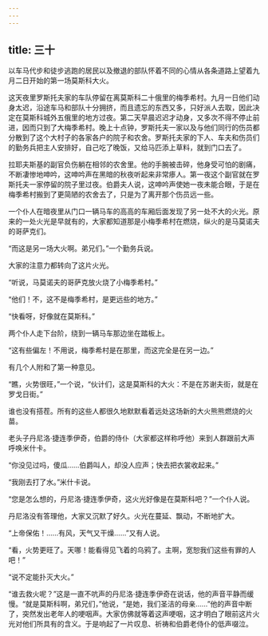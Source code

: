 ```yaml
---
---
---
```

title: 三十
---



以车马代步和徒步逃跑的居民以及撤退的部队怀着不同的心情从各条道路上望着九月二日开始的第一场莫斯科大火。

这天夜里罗斯托夫家的车队停留在离莫斯科二十俄里的梅季希村。九月一日他们动身太迟，沿途车马和部队十分拥挤，而且遗忘的东西又多，只好派人去取，因此决定在莫斯科城外五俄里的地方过夜。第二天早晨迟迟才动身，又多次不得不停止前进，因而只到了大梅季希村。晚上十点钟，罗斯托夫一家以及与他们同行的伤员都分散到了这个大村子的各家各户的院子和农舍。罗斯托夫家的下人、车夫和伤员们的勤务兵把主人安排好，自己吃了晚饭，又给马匹添上草料，就到门口去了。

拉耶夫斯基的副官负伤躺在相邻的农舍里。他的手腕被击碎，他身受可怕的剧痛，不断凄惨地呻吟，这呻吟声在黑暗的秋夜听起来非常瘆人。第一夜这个副官就在罗斯托夫一家停留的院子里过夜。伯爵夫人说，这呻吟声使她一夜未能合眼，于是在梅季希村搬到了更简陋的农舍去了，只是为了离开那个伤员远一些。

一个仆人在暗夜里从门口一辆马车的高高的车厢后面发现了另一处不大的火光。原来的一处火光是早就有的，大家都知道那是小梅季希村在燃烧，纵火的是马莫诺夫的哥萨克们。

“而这是另一场大火啊。弟兄们。”一个勤务兵说。

大家的注意力都转向了这片火光。

“听说，马莫诺夫的哥萨克放火烧了小梅季希村。”

“他们！不，这不是梅季希村，是更远些的地方。”

“快看呀，好像就在莫斯科。”

两个仆人走下台阶，绕到一辆马车那边坐在踏板上。

“这有些偏左！不用说，梅季希村是在那里，而这完全是在另一边。”

有几个人附和了第一种意见。

“瞧，火势很旺，”一个说，“伙计们，这是莫斯科的大火：不是在苏谢夫街，就是在罗戈日街。”

谁也没有搭茬。所有的这些人都很久地默默看着远处这场新的大火熊熊燃烧的火苗。

老头子丹尼洛·捷连季伊奇，伯爵的侍仆（大家都这样称呼他）来到人群跟前大声呼唤米什卡。

“你没见过吗，傻瓜……伯爵叫人，却没人应声；快去把衣裳收起来。”

“我刚去打了水。”米什卡说。

“您是怎么想的，丹尼洛·捷连季伊奇，这火光好像是在莫斯科吧？”一个仆人说。

丹尼洛没有答理他，大家又沉默了好久。火光在蔓延、飘动，不断地扩大。

“上帝保佑！……有风，天气又干燥……”又有人说。

“看，火势更旺了。天哪！能看得见飞着的乌鸦了。主啊，宽恕我们这些有罪的人吧！”

“说不定能扑灭大火。”

“谁去救火呢？”这是一直不吭声的丹尼洛·捷连季伊奇在说话，他的声音平静而缓慢。“就是莫斯科啊，弟兄们，”他说，“是她，我们圣洁的母亲……”他的声音中断了，突然发出老年人的哽咽声。大家仿佛就等着这声哽咽，这才明白了眼前这片火光对他们所具有的含义。于是响起了一片叹息、祈祷和伯爵老侍仆的低声啜泣。